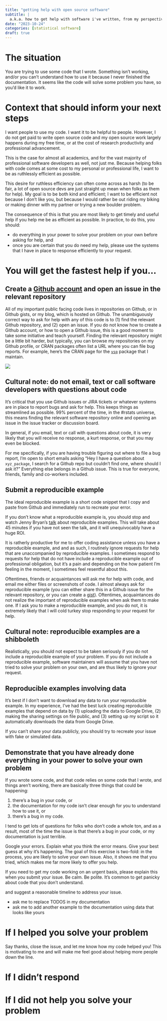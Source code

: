 ```yaml
---
title: "getting help with open source software"
subtitle: |
  a.k.a. how to get help with software i've written, from my perspective
date: "2023-10-24"
categories: [statistical software]
draft: true
---
```


# The situation

You are trying to use some code that I wrote. Something isn't working, and/or you can't understand how to use it because I never finished the documentation. It seems like the code will solve some problem you have, so you'd like it to work.

# Context that should inform your next steps

I want people to use my code. I want it to be helpful to people. However, I do not get paid to write open source code and my open source work largely happens during my free time, or at the cost of research productivity and professional advancement.

This is the case for almost all academics, and for the vast majority of professional software developers as well, not just me. Because helping folks with code comes at some cost to my personal or professional life, I want to be as ruthlessly efficient as possible.

This desire for ruthless efficiency can often come across as harsh (to be fair, a lot of open source devs are just straight up mean when folks as them for help). My goal is to be both kind and efficient; I want to be efficient not because I don't like you, but because I would rather be out riding my biking or making dinner with my partner or trying a new boulder problem.

The consequence of this is that you are most likely to get timely and useful help if you help me be as efficient as possible. In practice, to do this, you should: 

- do everything in your power to solve your problem on your own before asking for help, and
- once you are certain that you do need my help, please use the systems that I have in place to response efficiently to your request.

# You will get the fastest help if you...

## Create a [Github account](https://github.com/) and open an issue in the relevant repository

All of my important public facing code lives in repositories on Github, or in Github gists, or my blog, which is hosted on Github. The unambiguously correct way to ask for help with any of this code is to (1) find the relevant Github repository, and (2) open an issue. If you do not know how to create a Github account, or how to open a Github issue, this is a good moment to take some initiative and teach yourself. Finding the relevant repository might be a little bit harder, but typically, you can browse my repositories on my Github profile, or CRAN packages often list a URL where you can file bug reports. For example, here's the CRAN page for the [`vsp`](https://cran.r-project.org/package=vsp) package that I maintain.

![](vsp-cran.png)

::: {.callout-note}
## Cultural note: do not email, text or call software developers with questions about code

It's critical that you use Github issues or JIRA tickets or whatever systems are in place to report bugs and ask for help. This keeps things as streamlined as possible. 99% percent of the time, in the #rstats universe, this means finding the relevant software repository online and opening an issue in the issue tracker or discussion board.

In general, if you email, text or call with questions about code, it is very likely that you will receive no response, a kurt response, or that you may even be blocked.

For me specifically, if you are having trouble figuring out where to file a bug report, I'm open to short emails asking "Hey I have a question about `xyz_package`, I search for a Github repo but couldn't find one, where should I ask it?" Everything else belongs in a Github issue. This is true for everyone, friends, family and co-workers included.
:::

## Submit a reproducible example

The ideal reproducible example is a short code snippet that I copy and paste from Github and immediately run to recreate your error. 

If you don't know what a reproducible example is, you should stop and watch Jenny Bryan's [talk](https://www.youtube.com/watch?v=5gqksthQ0cM) about reproducible examples. This will take about 45 minutes if you have not seen the talk, and it will unequivocably have a huge ROI.

It is ratherly productive for me to offer coding assistance unless you have a reproducible example, and and as such, I routinely ignore requests for help that are unaccompanied by reproducible examples. I sometimes respond to requests for help that do not have include a reproducible example out of professional obligation, but it's a pain and depending on the how patient I'm feeling in the moment, I sometimes feel resentful about this.

Oftentimes, friends or acquaintances will ask me for help with code, and email me either files or screenshots of code. I almost always ask for reproducible example (you can either share this in a Github issue for the relevant repository, or you can create a [gist](https://gist.github.com/)). Oftentimes, acquaintances do not realize the important of reproducible examples when ask them to make one. If I ask you to make a reproducible example, and you do not, it is extremely likely that I will cold turkey stop responding to your request for help.

::: {.callout-note}
## Cultural note: reproducible examples are a shibboleth

Realistically, you should not expect to be taken seriously if you do not include a reproducible example of your problem. If you do not include a reproducible example, software maintainers will assume that you have not tried to solve your problem on your own, and are thus likely to ignore your request.
:::

::: {.callout-note}
## Reproducible examples involving data

It's best if I don't want to download any data to run your reproducible example. In my experience, I've had the best luck creating reproducible examples that depend on data by (1) uploading the data to Google Drive, (2) making the sharing settings on file public, and (3) setting up my script so it automatically downloads the data from Google Drive.

If you can't share your data publicly, you should try to recreate your issue with fake or simulated data.
:::

## Demonstrate that you have already done everything in your power to solve your own problem

If you wrote some code, and that code relies on some code that I wrote, and things aren't working, there are basically three things that could be happening:

1. there's a bug in your code, or
1. the documentation for my code isn't clear enough for you to understand how to use it, or
1. there's a bug in my code.

I tend to get lots of questions for folks who don't code a whole ton, and as a result, most of the time the issue is that there's a bug in your code, or my documentation is just terrible.

Google your errors. Explain what you think the error means. Give your best guess at why it's happening. The goal of this exercise is two-fold: in the process, you are likely to solve your own issue. Also, it shows me that you tried, which makes me far more likely to offer you help.

If you need to get my code working on an urgent basis, please explain this when you submit your issue. Be calm. Be polite. It's common to get panicky about code that you don't understand.

and suggest a reasonable timeline to address your issue.

- ask me to replace TODOS in my documentation
- ask me to add another example to the documentation using data that looks like yours

# If I helped you solve your problem

Say thanks, close the issue, and let me know how my code helped you! This is motivating to me and will make me feel good about helping more people down the line.

# If I didn't respond

# If I did not help you solve your problem
